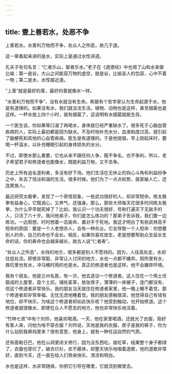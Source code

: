 ```yaml
---
---
---
```

title: 壹上善若水，处恶不争
---




上善若水。水善利万物而不争，处众人之所恶，故几于道。

这一章看起来讲的是水，实际上是通过水性讲道。

孔夫子有句名言：“仁者乐山，智者乐水。”老子在《道德经》中也用了山和水来做比喻：第一是谷，大山之间能容万物的虚空，就是谷，比喻圣人的包容，心中不着一物；第二是水，水性接近道。

“上善”就是最好的善，最好的善就像水一样。

“水善利万物而不争”，没有水就没有生命。希腊有个哲学家认为生命起源于水，他是有道理的。如果没有水，我们就没法生活。植物、动物也是这样，甚至细菌也是这样。一杯水放上四个小时，就有细菌了，这说明有水细菌就能生存。

一个医生说，你如果等口渴了再喝水，身体就已经严重缺水了。很多死于心脑血管疾病的人，实际上最初都是因为缺水。不及时地补充水分，血液粘度过高，就引起了脑梗死和其他的心血管疾病。医生是有道理的。于是他提倡，早上刚起床时，要喝一杯温水，以补充睡眠引起的身体损失的水分。

不过，即使水那么重要，它也从来不跟任何人争，既不争名，也不争利，所以，老子希望君子和修道者也能像水，既能利益万物，又不去争。

历史上所有追名逐利者，多没有好下场。他们生活在无休止的钩心斗角和利益纷争之中，失去了恬淡和谐的生活。很多时候，他们为了一点点权势，就家破人亡，还连累族人。

最近研究太极拳，发现了一个奇怪现象，一些武功很好的人，却非常短命。练太极拳有益身心，它既调心，又养气，还强身。那么，那些大师每天花很多时间练太极拳，为什么早早就死掉了？比如，我认识一个功夫很好、号称打遍天下无敌手的人，只活了六十岁。我问他弟子，你们是怎么练功的？那弟子告诉我，我们要一边练功，一边观想，时时想着一击毙命、置对手于死地。我这才明白了有些武林高手短命的原因：要是一个人老想杀人，会有一种杀业。它会导致一个人短命：你想要别人的命，自己的命也不会长。相反，如果你喜欢放生，老是想要帮助众生延长生命的话，你的寿命也会越来越长，故古人说“仁者寿”。

“处众人之所恶”，水待的地方，很多都是别人不愿待的。因为，人往高处走，水却往低处流。即使非常脏、非常让人讨厌的地方，水也一点都不嫌弃。厕所里有水，粪坑里也有水，冲马桶时用的也是水。真正的修道者也是这样，他不会嫌弃环境。

我有个朋友，他是兰州名医，有一次，他去造访一个修道者。这人住在一个用土坯箍成的土屋里，盘个土炕，铺些麦草，放张席子，薄薄的一床被子，连门都没有，但这个修道者非常快乐。我的朋友当天就住在修道者家里，他一晚上睡不着觉，那个修道者却非常幸福、无忧无虑地睡着觉。我的朋友感触很深，他觉得自己有钱有地位，却不快乐，为啥这个修道者却如此快乐呢？他受到触动，也开始修道。这个修道者就很像水，即使在众人不愿去的地方，他也非常快乐地活着。

“竹林七贤”中有个刘伶，他喜欢喝酒。一天，他在家里喝酒，还脱光了衣服，刚好有客人来，问他为啥不穿衣服？刘伶说，天地是我的衣服，房子是我的裤子，你为什么钻到我裤裆里来？很有意思，他身上，就有一种任运自然的气质。

还有密勒日巴，他在山洞里闭关修行，因为没东西吃，就吃草，结果整个身子都绿了，衣服也穿烂了，破衣烂衫，衣不蔽体，却整天快乐地唱着道歌，他的道歌非常好，直到今天，还一直在给人们带来快乐、清凉和明白。

水也是这样，水非常随缘，你把它引导在哪里，它就流到哪里去。